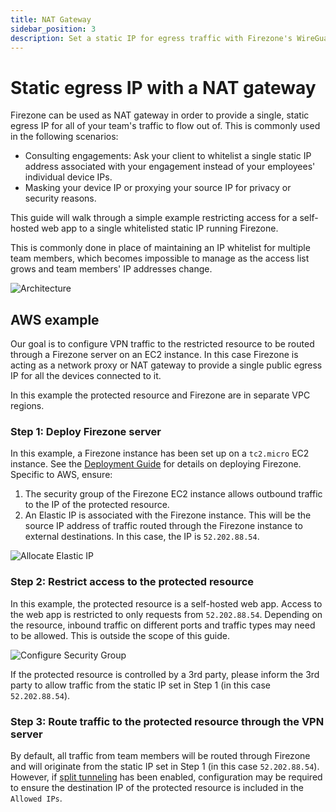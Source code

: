 ```yaml
---
title: NAT Gateway
sidebar_position: 3
description: Set a static IP for egress traffic with Firezone's WireGuard®-based secure access platform.
---
```


# Static egress IP with a NAT gateway

Firezone can be used as NAT gateway in order to provide a single,
static egress IP for all of your team's traffic to flow out of.
This is commonly used in the following scenarios:

- Consulting engagements: Ask your client to whitelist a single static
  IP address associated with your engagement instead of your employees'
  individual device IPs.
- Masking your device IP or proxying your source IP for privacy or
  security reasons.

This guide will walk through a simple example restricting access for a
self-hosted web app to a single whitelisted static IP running Firezone.

This is commonly done in place of maintaining an IP whitelist for
multiple team members, which becomes impossible to manage as the
access list grows and team members' IP addresses change.

![Architecture](https://user-images.githubusercontent.com/52545545/154868328-688067dd-deca-4548-ac9d-f6ffe7eacf86.png)

## AWS example

Our goal is to configure VPN traffic to the restricted resource to be routed
through a Firezone server on an EC2 instance. In this case Firezone is acting as
a network proxy or NAT gateway to provide a single public egress IP for all the
devices connected to it.

In this example the protected resource and Firezone are in separate VPC regions.

### Step 1: Deploy Firezone server

In this example, a Firezone instance has been set up on a `tc2.micro`
EC2 instance. See the
[Deployment Guide](/docs/deploy/)
for details on deploying Firezone. Specific to AWS, ensure:

1. The security group of the Firezone EC2 instance allows outbound traffic to the
   IP of the protected resource.
1. An Elastic IP is associated with the Firezone instance. This will be the
   source IP address of traffic routed through the Firezone instance to external destinations.
   In this case, the IP is `52.202.88.54`.

![Allocate Elastic IP](https://user-images.githubusercontent.com/52545545/154821256-9335703b-a120-4a9d-b9f5-bbca673cef63.png)

### Step 2: Restrict access to the protected resource

In this example, the protected resource is a self-hosted web app. Access to the
web app is restricted to only requests from `52.202.88.54`.
Depending on the resource, inbound traffic on different ports and traffic types
may need to be allowed. This is outside the scope of this guide.

![Configure Security Group](https://user-images.githubusercontent.com/52545545/154821653-160f91d4-44d1-4b6c-b453-31604be930dc.png)

If the protected resource is controlled by a 3rd party, please inform the 3rd
party to allow traffic from the static IP set in Step 1 (in this case `52.202.88.54`).

### Step 3: Route traffic to the protected resource through the VPN server

By default, all traffic from team members will be routed through Firezone
and will originate from the static IP set in Step 1 (in this case `52.202.88.54`).
However, if
[split tunneling](/docs/user-guides/use-cases/split-tunnel/)
has been enabled, configuration may be required to ensure the destination IP of
the protected resource is included in the `Allowed IPs`.

